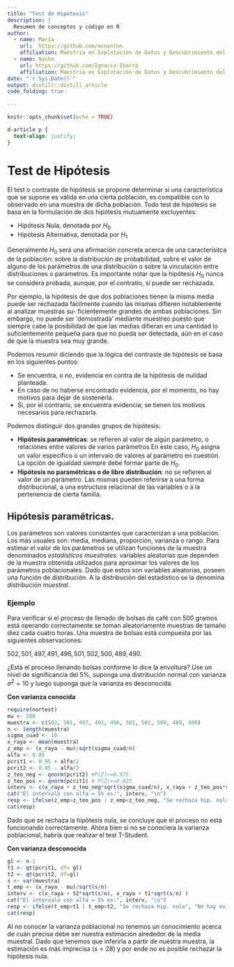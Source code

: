 ```yaml
---
title: "Test de Hipótesis"
description: |
  Resumen de conceptos y código en R
author:
  - name: María
    url:  https://github.com/mcnanton
    affiliation: Maestría en Explotación de Datos y Descubrimiento del Conocimiento (FCEyN-UBA)
  - name: Nacho
    url: https://github.com/Ignacio-Ibarra
    affiliation: Maestría en Explotación de Datos y Descubrimiento del Conocimiento (FCEyN-UBA)
date: "`r Sys.Date()`"
output: distill::distill_article
code_folding: true
    
---
```


```r
knitr::opts_chunk$set(echo = TRUE)
```

```css
d-article p {
  text-align: justify;
}
```

# Test de Hipótesis

El test o contraste de hipótesis se propone determinar si una característica que
se supone es válida en una cierta población, es compatible con lo observado en
una muestra de dicha población. Todo test de hipótesis se basa en la formulación
de dos hipótesis mutuamente excluyentes: 
  
* Hipótesis Nula, denotada por $H_0$ 
* Hipótesis Alternativa, denotada por $H_1$

Generalmente $H_0$ será una afirmación concreta acerca de una caracterísitca de 
la población: sobre la distribución de probabilidad, sobre el valor de alguno de 
los parámetros de una distribución o sobre la vinculación entre distribuciones o 
parámetros. Es importante notar que la hipótesis $H_0$ nunca se considera probada, 
aunque, por el contratio, sí puede ser rechazada. 

Por ejemplo, la hipótesis de que dos poblaciones tienen la misma media puede ser
rechazada fácilmente cuando las mismas difieren notablemente al analizar muestras su-
ficientemente grandes de ambas poblaciones. Sin embargo, no puede ser ‘demostrada’
mediante muestreo puesto que siempre cabe la posibilidad de que las medias difieran
en una cantidad lo suficientemente pequeña para que no pueda ser detectada, aún en el
caso de que la muestra sea muy grande.

Podemos resumir diciendo que la lógica del contraste de hipótesis se basa en los
siguientes puntos: 

* Se encuentra, o no, evidencia en contra de la hipótesis de nulidad planteada.
* En caso de no haberse encontrado evidencia, por el momento, no hay motivos para
dejar de sostenerla.
* Si, por el contrario, se encuentra evidencia; se tienen los motivos necesarios para
rechazarla.

Podemos distinguir dos grandes grupos de hipótesis:

* **Hipótesis paramétricas**: se refieren al valor de algún parámetro, o relaciones 
entre valores de varios parámetros.En este caso, $H_0$ asigna un valor específico 
o un intervalo de valores al parámetro en cuestión. La opción de igualdad siempre 
debe formar parte de $H_0$. 
* **Hipótesis no paramétricas o de libre distribución**: no se refieren al valor de un 
parámetro. Las mismas pueden referirse a una forma distribucional, a una estructura 
relacional de las variables o a la pertenencia de cierta familia.


## Hipótesis paramétricas.

Los parámetros son valores constantes que caracterizan a una población. Los más 
usuales son: media, mediana, proporción, varianza o rango. Para estimar el valor de 
los parámetros se utilizan funciones de la muestra denominados *estadísticos muestrales*: 
variables aleatorias que dependen de la muestra obtenida utilizados para aproximar 
los valores de los parámetros poblacionales. Dado que estos son variables aleatorias, 
poseen una función de distribución. A la distribución del estadístico se la 
denomina *distribución muestral*. 

### Ejemplo

Para verificar si el proceso de llenado de bolsas de café con 500 gramos está operando 
correctamente se toman aleatoriamente muestras de tamaño diez cada cuatro horas. 
Una muestra de bolsas está compuesta por las siguientes observaciones: 

$502, 501, 497, 491, 496, 501, 502, 500, 489, 490$.

¿Está el proceso llenando bolsas conforme lo dice la envoltura? Use un nivel de 
significancia del $5\%$, suponga una distribución normal con varianza $\sigma^2 = 10$
y luego suponga que la varianza es desconocida. 


**Con varianza conocida**
```r
require(nortest)
mu <- 500
muestra <- c(502, 501, 497, 491, 496, 501, 502, 500, 489, 490)
n <- length(muestra)
sigma_cuad <- 10
x_raya <- mean(muestra)
z_emp <- (x_raya - mu)/sqrt(sigma_cuad/n)
alfa <- 0.05
pcrit1 <- 0.95 + alfa/2
pcrit2 <- 0.05 - alfa/2
z_teo_neg <- qnorm(pcrit2) #P(Z)>=0.975
z_teo_pos <- qnorm(pcrit1) # P(Z)<=0.025
interv <- c(x_raya + z_teo_neg*sqrt(sigma_cuad/n), x_raya + z_teo_pos*sqrt(sigma_cuad/n) )
cat("El intervalo con alfa = 5% es:", interv, "\n")
resp <- ifelse(z_emp>z_teo_pos | z_emp<z_teo_neg, "Se rechaza hip. nula", "No hay evidencia para rechazar hip. nula")
cat(resp)
```
Dado que se rechaza la hipótesis nula, se concluye que el proceso no está funcionando correctamente. 
Ahora bien si no se conociera la varianza poblacional, habría que realizar el test T-Student. 

**Con varianza desconocida**
```r
gl <- n-1
t1 <- qt(pcrit1, df= gl)
t2 <- qt(pcrit2, df=gl)
s <- var(muestra)
t_emp <- (x_raya - mu)/sqrt(s/n)
interv <- c(x_raya + t2*sqrt(s/n), x_raya + t1*sqrt(s/n) )
cat("El intervalo con alfa = 5% es:", interv, "\n")
resp <- ifelse(t_emp>t1 | t_emp<t2, "Se rechaza hip. nula", "No hay evidencia para rechazar hip. nula")
cat(resp)
```
Al no conocer la varianza poblacional no tenemos un conocimiento acerca de cuán precisa
debe ser nuestra estimación alrededor de la media muestral. Dado que tenemos que inferirla 
a partir de nuestra muestra, la estimación es más imprecisa ($s=28$) y por ende no es posible 
rechazar la hipótesis nula. 


